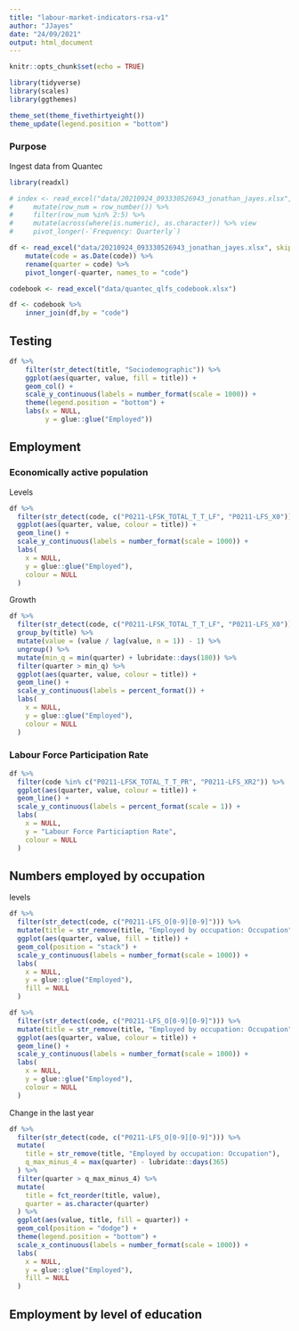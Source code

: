 ```yaml
---
title: "labour-market-indicators-rsa-v1"
author: "JJayes"
date: "24/09/2021"
output: html_document
---
```


```r
knitr::opts_chunk$set(echo = TRUE)

library(tidyverse)
library(scales)
library(ggthemes)

theme_set(theme_fivethirtyeight())
theme_update(legend.position = "bottom")

```

### Purpose

Ingest data from Quantec

```r
library(readxl)

# index <- read_excel("data/20210924_093330526943_jonathan_jayes.xlsx", skip = 3) %>% 
#     mutate(row_num = row_number()) %>% 
#     filter(row_num %in% 2:5) %>% 
#     mutate(across(where(is.numeric), as.character)) %>% view
#     pivot_longer(-`Frequency: Quarterly`)

df <- read_excel("data/20210924_093330526943_jonathan_jayes.xlsx", skip = 8) %>% 
    mutate(code = as.Date(code)) %>% 
    rename(quarter = code) %>% 
    pivot_longer(-quarter, names_to = "code")

codebook <- read_excel("data/quantec_qlfs_codebook.xlsx")

df <- codebook %>% 
    inner_join(df,by = "code")

```

## Testing

```r

df %>% 
    filter(str_detect(title, "Sociodemographic")) %>%
    ggplot(aes(quarter, value, fill = title)) +
    geom_col() +
    scale_y_continuous(labels = number_format(scale = 1000)) +
    theme(legend.position = "bottom") +
    labs(x = NULL,
         y = glue::glue("Employed"))
```

## Employment

### Economically active population

Levels

```r
df %>%
  filter(str_detect(code, c("P0211-LFSK_TOTAL_T_T_LF", "P0211-LFS_X0"))) %>%
  ggplot(aes(quarter, value, colour = title)) +
  geom_line() +
  scale_y_continuous(labels = number_format(scale = 1000)) +
  labs(
    x = NULL,
    y = glue::glue("Employed"),
    colour = NULL
  )
```

Growth

```r
df %>%
  filter(str_detect(code, c("P0211-LFSK_TOTAL_T_T_LF", "P0211-LFS_X0"))) %>%
  group_by(title) %>% 
  mutate(value = (value / lag(value, n = 1)) - 1) %>%
  ungroup() %>% 
  mutate(min_q = min(quarter) + lubridate::days(180)) %>% 
  filter(quarter > min_q) %>% 
  ggplot(aes(quarter, value, colour = title)) +
  geom_line() +
  scale_y_continuous(labels = percent_format()) +
  labs(
    x = NULL,
    y = glue::glue("Employed"),
    colour = NULL
  )
```

### Labour Force Participation Rate

```r
df %>%
  filter(code %in% c("P0211-LFSK_TOTAL_T_T_PR", "P0211-LFS_XR2")) %>% 
  ggplot(aes(quarter, value, colour = title)) +
  geom_line() +
  scale_y_continuous(labels = percent_format(scale = 1)) +
  labs(
    x = NULL,
    y = "Labour Force Particiaption Rate",
    colour = NULL
  )
```

## Numbers employed by occupation

levels

```r
df %>%
  filter(str_detect(code, c("P0211-LFS_O[0-9][0-9]"))) %>%
  mutate(title = str_remove(title, "Employed by occupation: Occupation")) %>%
  ggplot(aes(quarter, value, fill = title)) +
  geom_col(position = "stack") +
  scale_y_continuous(labels = number_format(scale = 1000)) +
  labs(
    x = NULL,
    y = glue::glue("Employed"),
    fill = NULL
  )

df %>%
  filter(str_detect(code, c("P0211-LFS_O[0-9][0-9]"))) %>%
  mutate(title = str_remove(title, "Employed by occupation: Occupation")) %>%
  ggplot(aes(quarter, value, colour = title)) +
  geom_line() +
  scale_y_continuous(labels = number_format(scale = 1000)) +
  labs(
    x = NULL,
    y = glue::glue("Employed"),
    colour = NULL
  )
```

Change in the last year

```r
df %>%
  filter(str_detect(code, c("P0211-LFS_O[0-9][0-9]"))) %>%
  mutate(
    title = str_remove(title, "Employed by occupation: Occupation"),
    q_max_minus_4 = max(quarter) - lubridate::days(365)
  ) %>%
  filter(quarter > q_max_minus_4) %>%
  mutate(
    title = fct_reorder(title, value),
    quarter = as.character(quarter)
  ) %>%
  ggplot(aes(value, title, fill = quarter)) +
  geom_col(position = "dodge") +
  theme(legend.position = "bottom") +
  scale_x_continuous(labels = number_format(scale = 1000)) +
  labs(
    x = NULL,
    y = glue::glue("Employed"),
    fill = NULL
  )
```

## Employment by level of education

```r

```

